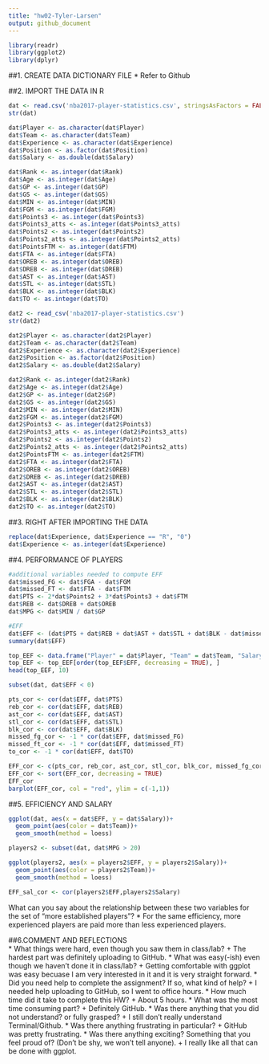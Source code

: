 ```yaml
---
title: "hw02-Tyler-Larsen"
output: github_document
---
```


```r
library(readr)
library(ggplot2)
library(dplyr)
```
##1. CREATE DATA DICTIONARY FILE
* Refer to Github

##2. IMPORT THE DATA IN R
```r
dat <- read.csv('nba2017-player-statistics.csv', stringsAsFactors = FALSE)
str(dat)

dat$Player <- as.character(dat$Player)
dat$Team <- as.character(dat$Team)
dat$Experience <- as.character(dat$Experience)
dat$Position <- as.factor(dat$Position)
dat$Salary <- as.double(dat$Salary)

dat$Rank <- as.integer(dat$Rank)
dat$Age <- as.integer(dat$Age)
dat$GP <- as.integer(dat$GP)
dat$GS <- as.integer(dat$GS)
dat$MIN <- as.integer(dat$MIN)
dat$FGM <- as.integer(dat$FGM)
dat$Points3 <- as.integer(dat$Points3)
dat$Points3_atts <- as.integer(dat$Points3_atts)
dat$Points2 <- as.integer(dat$Points2)
dat$Points2_atts <- as.integer(dat$Points2_atts)
dat$PointsFTM <- as.integer(dat$FTM)
dat$FTA <- as.integer(dat$FTA)
dat$OREB <- as.integer(dat$OREB)
dat$DREB <- as.integer(dat$DREB)
dat$AST <- as.integer(dat$AST)
dat$STL <- as.integer(dat$STL)
dat$BLK <- as.integer(dat$BLK)
dat$TO <- as.integer(dat$TO)

```

```r
dat2 <- read_csv('nba2017-player-statistics.csv')
str(dat2)

dat2$Player <- as.character(dat2$Player)
dat2$Team <- as.character(dat2$Team)
dat2$Experience <- as.character(dat2$Experience)
dat2$Position <- as.factor(dat2$Position)
dat2$Salary <- as.double(dat2$Salary)

dat2$Rank <- as.integer(dat2$Rank)
dat2$Age <- as.integer(dat2$Age)
dat2$GP <- as.integer(dat2$GP)
dat2$GS <- as.integer(dat2$GS)
dat2$MIN <- as.integer(dat2$MIN)
dat2$FGM <- as.integer(dat2$FGM)
dat2$Points3 <- as.integer(dat2$Points3)
dat2$Points3_atts <- as.integer(dat2$Points3_atts)
dat2$Points2 <- as.integer(dat2$Points2)
dat2$Points2_atts <- as.integer(dat2$Points2_atts)
dat2$PointsFTM <- as.integer(dat2$FTM)
dat2$FTA <- as.integer(dat2$FTA)
dat2$OREB <- as.integer(dat2$OREB)
dat2$DREB <- as.integer(dat2$DREB)
dat2$AST <- as.integer(dat2$AST)
dat2$STL <- as.integer(dat2$STL)
dat2$BLK <- as.integer(dat2$BLK)
dat2$TO <- as.integer(dat2$TO)
```

##3. RIGHT AFTER IMPORTING THE DATA
```r
replace(dat$Experience, dat$Experience == "R", "0")
dat$Experience <- as.integer(dat$Experience)
```

##4. PERFORMANCE OF PLAYERS
```r
#additional variables needed to compute EFF
dat$missed_FG <- dat$FGA - dat$FGM
dat$missed_FT <- dat$FTA - dat$FTM
dat$PTS <- 2*dat$Points2 + 3*dat$Points3 + dat$FTM
dat$REB <- dat$DREB + dat$OREB
dat$MPG <- dat$MIN / dat$GP

#EFF
dat$EFF <- (dat$PTS + dat$REB + dat$AST + dat$STL + dat$BLK - dat$missed_FG - dat$missed_FT - dat$TO) / dat$GP
summary(dat$EFF)

top_EEF <- data.frame("Player" = dat$Player, "Team" = dat$Team, "Salary" = dat$Salary, "EFF" = dat$EFF)
top_EEF <- top_EEF[order(top_EEF$EFF, decreasing = TRUE), ]
head(top_EEF, 10)

subset(dat, dat$EFF < 0)

pts_cor <- cor(dat$EFF, dat$PTS)
reb_cor <- cor(dat$EFF, dat$REB)
ast_cor <- cor(dat$EFF, dat$AST)
stl_cor <- cor(dat$EFF, dat$STL)
blk_cor <- cor(dat$EFF, dat$BLK)
missed_fg_cor <- -1 * cor(dat$EFF, dat$missed_FG)
missed_ft_cor <- -1 * cor(dat$EFF, dat$missed_FT)
to_cor <- -1 * cor(dat$EFF, dat$TO)

EFF_cor <- c(pts_cor, reb_cor, ast_cor, stl_cor, blk_cor, missed_fg_cor, missed_ft_cor, to_cor)
EFF_cor <- sort(EFF_cor, decreasing = TRUE)
EFF_cor
barplot(EFF_cor, col = "red", ylim = c(-1,1))

```

##5. EFFICIENCY AND SALARY
```r
ggplot(dat, aes(x = dat$EFF, y = dat$Salary))+
  geom_point(aes(color = dat$Team))+
  geom_smooth(method = loess)

players2 <- subset(dat, dat$MPG > 20)

ggplot(players2, aes(x = players2$EFF, y = players2$Salary))+
  geom_point(aes(color = players2$Team))+
  geom_smooth(method = loess)

EFF_sal_cor <- cor(players2$EFF,players2$Salary)
```
What can you say about the relationship between these two variables for the set of
“more established players”?
* For the same efficiency, more experienced players are paid more than less experienced players.

##6.COMMENT AND REFLECTIONS  
* What things were hard, even though you saw them in class/lab?
    + The hardest part was definitely uploading to GitHub.
* What was easy(-ish) even though we haven’t done it in class/lab?
    + Getting comfortable with ggplot was easy becuase I am very interested in it and it is very straight forward.
* Did you need help to complete the assignment? If so, what kind of help?
    + I needed help uploading to GitHub, so I went to office hours.
* How much time did it take to complete this HW?
    + About 5 hours.
* What was the most time consuming part?
    + Definitely GitHub.
* Was there anything that you did not understand? or fully grasped?
    + I still don't really understand Terminal/Github.
* Was there anything frustrating in particular?
    + GitHub was pretty frustrating.
* Was there anything exciting? Something that you feel proud of? (Don’t be shy, we
won’t tell anyone).
    + I really like all that can be done with ggplot.


















